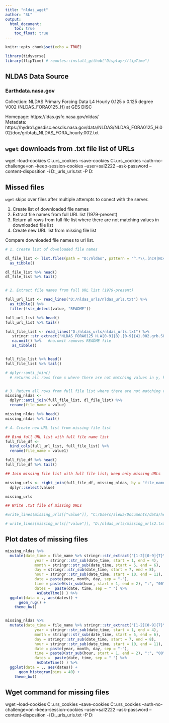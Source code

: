 ```yaml
---
title: "nldas_wget"
author: "SL"
output:
  html_document:
    toc: true
    toc_float: true
---
```


```r
knitr::opts_chunk$set(echo = TRUE)

library(tidyverse)
library(flipTime) # remotes::install_github("Displayr/flipTime")
```

## NLDAS Data Source
### Earthdata.nasa.gov

Collection: 
NLDAS Primary Forcing Data L4 Hourly 0.125 x 0.125 degree V002 (NLDAS_FORA0125_H) at GES DISC  

Homepage: https://ldas.gsfc.nasa.gov/nldas/    
Metadata: https://hydro1.gesdisc.eosdis.nasa.gov/data/NLDAS/NLDAS_FORA0125_H.002/doc/gribtab_NLDAS_FORA_hourly.002.txt  

## `wget` downloads from .txt file list of URLs

wget --load-cookies C:\Users\slewa\.urs_cookies --save-cookies C:\Users\slewa\.urs_cookies --auth-no-challenge=on --keep-session-cookies --user=sal2222 --ask-password --content-disposition -i D:\nldas_urls\nldas_urls.txt -P D:\nldas


## Missed files

`wget` skips over files after multiple attempts to conect with the server.  

1. Create list of downloaded file names
2. Extract file names from full URL list (1979-present)
3. Return all rows from full file list where there are not matching values in downloaded file list
4. Create new URL list from missing file list

Compare downloaded file names to url list.
```r
# 1. Create list of downloaded file names

dl_file_list <- list.files(path = "D:/nldas", pattern = "^.*\\.(nc4|NC4|Nc4|Nc4)$") %>% 
  as_tibble()

dl_file_list %>% head()
dl_file_list %>% tail()


# 2. Extract file names from full URL list (1979-present)

full_url_list <- read_lines("D:/nldas_urls/nldas_urls.txt") %>% 
  as_tibble() %>% 
  filter(!str_detect(value, "README"))

full_url_list %>% head()
full_url_list %>% tail()

full_file_list <- read_lines("D:/nldas_urls/nldas_urls.txt") %>% 
   stringr::str_extract("NLDAS_FORA0125_H.A[0-9]{8}.[0-9]{4}.002.grb.SUB.nc4") %>% 
   na.omit() %>%   #na.omit removes README file
   as_tibble()


full_file_list %>% head()
full_file_list %>% tail()

# dplyr::anti_join() 
  # returns all rows from x where there are not matching values in y, keeping just  columns from x


# 3. Return all rows from full file list where there are not matching values in downloaded file list
missing_nldas <-
  dplyr::anti_join(full_file_list, dl_file_list) %>% 
  rename(file_name = value)

missing_nldas %>% head()
missing_nldas %>% tail()

# 4. Create new URL list from missing file list

## Bind full URL list with full file name list
full_file_df <- 
  bind_cols(full_url_list, full_file_list) %>% 
  rename(file_name = value1)

full_file_df %>% head()
full_file_df %>% tail()

## Join missing file list with full file list; keep only missing URLs 

missing_urls <- right_join(full_file_df, missing_nldas, by = "file_name") %>%
  dplyr::select(value)

missing_urls

## Write .txt file of missing URLs

#write_lines(missing_urls[["value"]], "C:/Users/slewa/Documents/data/heat/missing_urls.txt", na = "NA", append = FALSE)

# write_lines(missing_urls[["value"]], "D:/nldas_urls/missing_urls2.txt", na = "NA", append = FALSE)

```

## Plot dates of missing files
```r
missing_nldas %>%
  mutate(date_time = file_name %>% stringr::str_extract("[1-2][0-9]{7}\\.[0-9]{2}[0]{2}"),
             year = stringr::str_sub(date_time, start = 1, end = 4),
             month = stringr::str_sub(date_time, start = 5, end = 6),
             day = stringr::str_sub(date_time, start = 7, end = 8),
             hour = stringr::str_sub(date_time, start = 10, end = 11),
             date = paste(year, month, day, sep = "-"),
             time = paste0(str_sub(hour, start = 1, end = 2), ":", "00", ":", "00"), 
             dates =  paste(date, time, sep = " ") %>% 
              AsDateTime() ) %>% 
  ggplot(data = ., aes(dates)) + 
      geom_rug() +
    theme_bw()


missing_nldas %>%
  mutate(date_time = file_name %>% stringr::str_extract("[1-2][0-9]{7}\\.[0-9]{2}[0]{2}"),
             year = stringr::str_sub(date_time, start = 1, end = 4),
             month = stringr::str_sub(date_time, start = 5, end = 6),
             day = stringr::str_sub(date_time, start = 7, end = 8),
             hour = stringr::str_sub(date_time, start = 10, end = 11),
             date = paste(year, month, day, sep = "-"),
             time = paste0(str_sub(hour, start = 1, end = 2), ":", "00", ":", "00"), 
             dates =  paste(date, time, sep = " ") %>% 
              AsDateTime() ) %>% 
  ggplot(data = ., aes(dates)) + 
      geom_histogram(bins = 40) +
    theme_bw()

```


## Wget command for missing files

wget --load-cookies C:\Users\slewa\.urs_cookies --save-cookies C:\Users\slewa\.urs_cookies --auth-no-challenge=on --keep-session-cookies --user=sal2222 --ask-password --content-disposition -i D:\nldas_urls\missing_urls.txt -P D:\nldas
